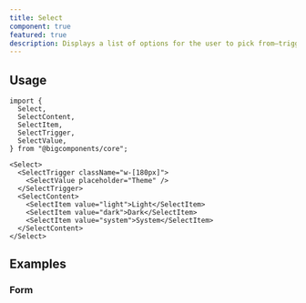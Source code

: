 ```yaml
---
title: Select
component: true
featured: true
description: Displays a list of options for the user to pick from—triggered by a button.
---
```


<ComponentPreview name="select-demo" />

## Usage

```tsx
import {
  Select,
  SelectContent,
  SelectItem,
  SelectTrigger,
  SelectValue,
} from "@bigcomponents/core";
```

```tsx
<Select>
  <SelectTrigger className="w-[180px]">
    <SelectValue placeholder="Theme" />
  </SelectTrigger>
  <SelectContent>
    <SelectItem value="light">Light</SelectItem>
    <SelectItem value="dark">Dark</SelectItem>
    <SelectItem value="system">System</SelectItem>
  </SelectContent>
</Select>
```

## Examples

### Form

<ComponentPreview name="select-form" />
